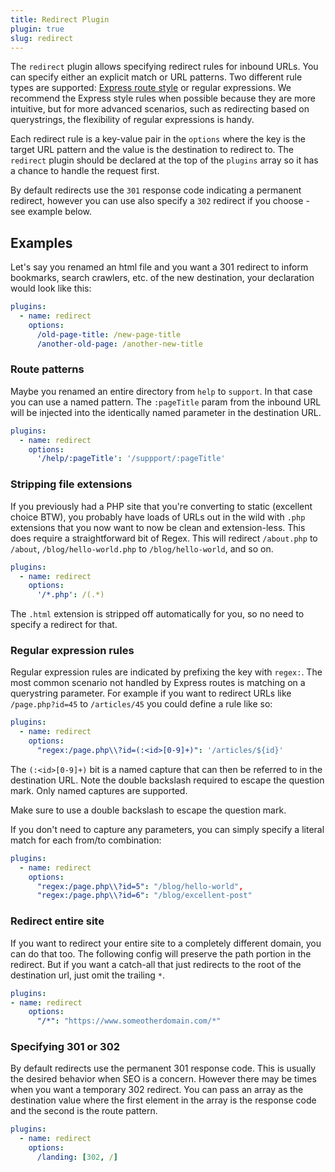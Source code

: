 ```yaml
---
title: Redirect Plugin
plugin: true
slug: redirect
---
```



The `redirect` plugin allows specifying redirect rules for inbound URLs. You can specify either an explicit match or URL patterns. Two different rule types are supported: [Express route style](http://expressjs.com/en/guide/routing.html) or regular expressions. We recommend the Express style rules when possible because they are more intuitive, but for more advanced scenarios, such as redirecting based on querystrings, the flexibility of regular expressions is handy.

Each redirect rule is a key-value pair in the `options` where the key is the target URL pattern and the value is the destination to redirect to. The `redirect` plugin should be declared at the top of the `plugins` array so it has a chance to handle the request first.

By default redirects use the `301` response code indicating a permanent redirect, however you can use also specify a `302` redirect if you choose - see example below.

## Examples

Let's say you renamed an html file and you want a 301 redirect to inform bookmarks, search crawlers, etc. of the new destination, your declaration would look like this:

```yaml
plugins:
  - name: redirect
    options:
      /old-page-title: /new-page-title
      /another-old-page: /another-new-title
```

### Route patterns

Maybe you renamed an entire directory from `help` to `support`. In that case you can use a named pattern. The `:pageTitle` param from the inbound URL will be injected into the identically named parameter in the destination URL.

```yaml
plugins:
  - name: redirect
    options:
      '/help/:pageTitle': '/suppport/:pageTitle'
```

### Stripping file extensions

If you previously had a PHP site that you're converting to static (excellent choice BTW), you probably have loads of URLs out in the wild with `.php` extensions that you now want to now be clean and extension-less. This does require a straightforward bit of Regex. This will redirect `/about.php` to `/about`, `/blog/hello-world.php` to `/blog/hello-world`, and so on.

```yaml
plugins:
  - name: redirect
    options:
      '/*.php': /(.*)
```

<Alert type="tip">

The `.html` extension is stripped off automatically for you, so no need to specify a redirect for that.

</Alert>

### Regular expression rules

Regular expression rules are indicated by prefixing the key with `regex:`. The most common scenario not handled by Express routes is matching on a querystring parameter. For example if you want to redirect URLs like `/page.php?id=45` to `/articles/45` you could define a rule like so:

```yaml
plugins:
  - name: redirect
    options:
      "regex:/page.php\\?id=(:<id>[0-9]+)": '/articles/${id}'
```

The `(:<id>[0-9]+)` bit is a named capture that can then be referred to in the destination URL. Note the double backslash required to escape the question mark. Only named captures are supported.

<Alert type="warn">Make sure to use a double backslash to escape the question mark.</Alert>

If you don't need to capture any parameters, you can simply specify a literal match for each from/to combination:

```yaml
plugins:
  - name: redirect
    options:
      "regex:/page.php\\?id=5": "/blog/hello-world",
      "regex:/page.php\\?id=6": "/blog/excellent-post"
```

### Redirect entire site

If you want to redirect your entire site to a completely different domain, you can do that too. The following config will preserve the path portion in the redirect. But if you want a catch-all that just redirects to the root of the destination url, just omit the trailing `*`.

```yaml
plugins:
- name: redirect
    options:
      "/*": "https://www.someotherdomain.com/*"
```

### Specifying 301 or 302

By default redirects use the permanent 301 response code. This is usually the desired behavior when SEO is a concern. However there may be times when you want a temporary 302 redirect. You can pass an array as the destination value where the first element in the array is the response code and the second is the route pattern.

```yaml
plugins:
  - name: redirect
    options:
      /landing: [302, /]
```
